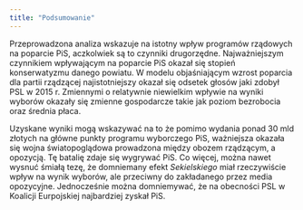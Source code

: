 ```yaml
---
title: "Podsumowanie"
---
```


Przeprowadzona analiza wskazuje na istotny wpływ programów rządowych na poparcie PiS, aczkolwiek są to czynniki drugorzędne. Najważniejszym czynnikiem wpływającym na poparcie PiS okazał się stopień konserwatyzmu danego powiatu. W modelu objaśniającym wzrost poparcia dla partii rządzącej najistotniejszy okazał się odsetek głosów jaki zdobył PSL w 2015 r. Zmiennymi o relatywnie niewielkim wpływie na wyniki wyborów okazały się zmienne gospodarcze takie jak poziom bezrobocia oraz średnia płaca.

Uzyskane wyniki mogą wskazywać na to że pomimo wydania ponad 30 mld złotych na główne punkty programu wyborczego PiS, ważniejsza okazała się wojna światopoglądowa prowadzona między obozem rządzącym, a opozycją. Tę batalię zdaje się wygrywać PiS. Co więcej, można nawet wysnuć śmiałą tezę, że domniemany efekt *Sekielskiego* miał rzeczywiście wpływ na wynik wyborów, ale przeciwny do zakładanego przez media opozycyjne. Jednocześnie można domniemywać, że na obecności PSL w Koalicji Eurpojskiej najbardziej zyskał PiS.
